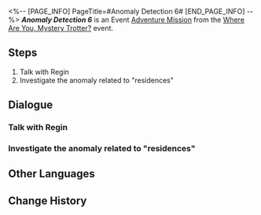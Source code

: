<%-- [PAGE_INFO]
PageTitle=#Anomaly Detection 6#
[END_PAGE_INFO] --%>
{{Stub|Dialogue.}}
{{Mission Infobox
|id            = 8000186
|title         = 
|image         = <!--Mission Anomaly Detection 6.png-->
|type          = Adventure
|event_name    = Where Are You, Mystery Trotter?
|chapter       = 
|requirements  = 
* [[Trailblaze Mission]] ''[[The Past Will Return as an Avalanche]]'' completed
* [[Adventure Mission]] ''[[Anomaly Detection 5]]'' completed
* Reach [[Trailblaze Level]] 21
|summary       = <!--official mission summary from Fate's Atlas-->
|characters    = Child With a Forlorn Voice; Dejected Child; Girl With a Loud Voice; Man With a Low Voice; Old Goethe; Regin; Rossy; Trailblazer; Youth With a Shaky Voice
|startLocation = [[Jarilo-VI]] - [[Hotel Lobby]]
|world         = Jarilo-VI
|area          = Hotel Lobby
|prev          = Anomaly Detection 5
|next          = Anomaly Detection 7
|rewards       = 
}}
'''''Anomaly Detection 6''''' is an Event [[Adventure Mission]] from the [[Where Are You, Mystery Trotter?]] event.

==Steps==
# Talk with Regin
# Investigate the anomaly related to "residences"

<!--
==Gameplay Notes==

--><!--
==Trial Character==

-->
==Dialogue==
{{Stub Dialogue}}

===Talk with Regin{{subst:void|<!--800018601-->}}===
{{Mission Description|type=adventure|location=Hotel Lobby|Regin's sensor found something again! Head to the Goethe Hotel to learn about the details!}}
{{Dialogue Start}}
:{{tx}}
{{Dialogue End}}

===Investigate the anomaly related to "residences"{{subst:void|<!--800018602-->}}===
{{Mission Description|type=adventure|location=Great Mine|update|Something to do with "residences"... Is Regin's intuition trustworthy?}}
{{Dialogue Start}}
:{{tx}}
{{Dialogue End}}

==Other Languages==
{{Other Languages
|en   = Anomaly Detection 6
|zhs  = 异常勘测•其六
|zht  = 異常勘測·其六
|ja   = 異常観測・6
|ko   = 이상 조사•6
|es   = Detección de anomalías&nbsp;VI
|fr   = Détection d'anomalie 6
|ru   = Обнаружение аномалии VI
|th   = ตรวจสอบความผิดปกติ 6
|vi   = Thăm Dò Bất Thường 6
|de   = Anomalieforschung (Teil 6)
|id   = Keanehan Terdeteksi 6
|pt   = Detecção de Anomalia 6
}}

==Change History==
{{Change History|1.2}}
